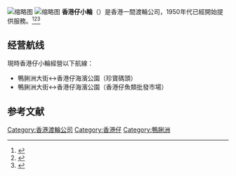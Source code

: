 [[File:NEW_FERRY.JPG|缩略图]]
[[File:A142027_Aberdeen_to_Ap_Lei_Chau_Kaito_08-06-2017.jpg|缩略图]]
'''香港仔小輪'''（{{lang-en|Aberdeen Ferry}}）是香港一間渡輪公司，1950年代已經開始提供服務。<ref>{{cite news |url=https://hk.nextmgz.com/article/2_462978_0/%E6%9C%80%E5%BE%8C%E7%9A%84%E8%A1%97%E6%B8%A1-%E7%94%B1%E8%88%A2%E8%88%A8%E8%AC%9B%E8%B5%B7-%E6%8F%B8%E8%88%B9%E4%BA%BA%E4%B8%8D%E5%8F%97%E5%B0%8A%E9%87%8D-%E6%94%B6%E5%85%A5%E5%B0%91%E9%81%8E%E5%9F%B7%E7%B4%99%E7%9A%AE- |title=【最後的街渡】由舢舨講起 揸船人不受尊重「收入少過執紙皮」 |publisher=壹週刊 |date=2016-12-26 |accessdate=2021-03-02 |archive-date=2021-03-06 |archive-url=https://web.archive.org/web/20210306103836/https://hk.nextmgz.com/article/2_462978_0/%E6%9C%80%E5%BE%8C%E7%9A%84%E8%A1%97%E6%B8%A1-%E7%94%B1%E8%88%A2%E8%88%A8%E8%AC%9B%E8%B5%B7-%E6%8F%B8%E8%88%B9%E4%BA%BA%E4%B8%8D%E5%8F%97%E5%B0%8A%E9%87%8D-%E6%94%B6%E5%85%A5%E5%B0%91%E9%81%8E%E5%9F%B7%E7%B4%99%E7%9A%AE- |dead-url=no }}</ref><ref>{{cite news |url=https://hk.on.cc/hk/bkn/cnt/news/20170113/bkn-20170113060056036-0113_00822_001.html |title=搜查線：南港島線開通　鴨脷洲街渡情還在？ |publisher=on.cc |date=2017-01-13 |accessdate=2021-03-02 |archive-date=2017-02-10 |archive-url=https://web.archive.org/web/20170210203704/http://hk.on.cc/hk/bkn/cnt/news/20170113/bkn-20170113060056036-0113_00822_001.html |dead-url=no }}</ref><ref>{{cite news |url=https://www.hk01.com/%E7%A4%BE%E6%9C%83%E6%96%B0%E8%81%9E/61377/%E5%8D%97%E6%B8%AF%E5%B3%B6%E7%B7%9A%E6%98%AF%E5%8D%B1%E6%98%AF%E6%A9%9F-%E9%A6%99%E6%B8%AF%E4%BB%94%E8%A1%97%E6%B8%A1%E7%87%9F%E9%81%8B%E5%95%86-%E5%94%94%E4%BF%82%E5%92%81%E5%82%BB%E6%8A%B9%E5%92%97%E9%A6%99%E6%B8%AF%E7%89%B9%E8%89%B2%E5%91%80 |title=南港島線是危是機？香港仔街渡營運商：唔係咁傻抹咗香港特色呀？ |publisher=香港01 |author=陳嘉敏 |date=2016-12-26 |accessdate=2021-03-02 |archive-date=2020-12-01 |archive-url=https://web.archive.org/web/20201201094042/https://www.hk01.com/%E7%A4%BE%E6%9C%83%E6%96%B0%E8%81%9E/61377/%E5%8D%97%E6%B8%AF%E5%B3%B6%E7%B7%9A%E6%98%AF%E5%8D%B1%E6%98%AF%E6%A9%9F-%E9%A6%99%E6%B8%AF%E4%BB%94%E8%A1%97%E6%B8%A1%E7%87%9F%E9%81%8B%E5%95%86-%E5%94%94%E4%BF%82%E5%92%81%E5%82%BB%E6%8A%B9%E5%92%97%E9%A6%99%E6%B8%AF%E7%89%B9%E8%89%B2%E5%91%80 |dead-url=no }}</ref>

==经营航线==
現時香港仔小輪經營以下航線：
*鴨脷洲大街↔香港仔海濱公園（珍寶碼頭）
*鴨脷洲大街↔香港仔海濱公園（香港仔魚類批發市場）

==参考文献==
{{reflist}}
{{香港公共交通}}
{{珠三角交通}}


[[Category:香港渡輪公司|Category:香港渡輪公司]]
[[Category:香港仔|Category:香港仔]]
[[Category:鴨脷洲|Category:鴨脷洲]]
{{HK-trans-stub}}